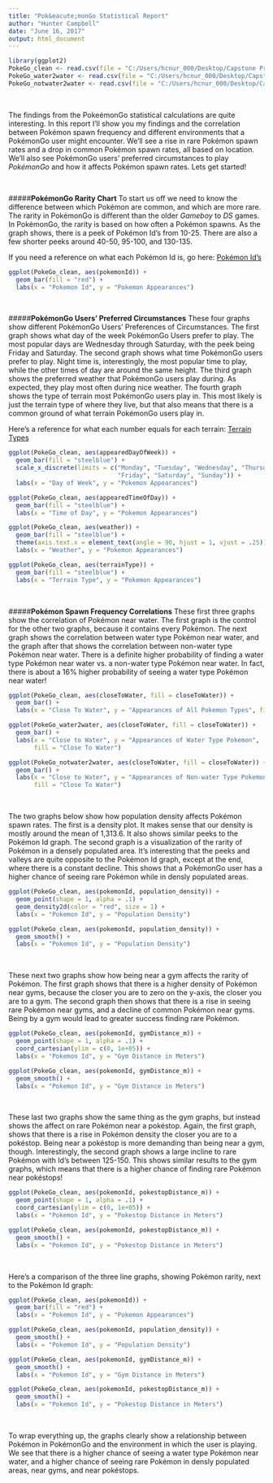 ---
title: "Pok&eacute;monGo Statistical Report"
author: "Hunter Campbell"
date: "June 16, 2017"
output: html_document
---

```{r echo = FALSE}
library(ggplot2)
PokeGo_clean <- read.csv(file = "C:/Users/hcnur_000/Desktop/Capstone Project/Capstone Project Data Wrangling/PokeGo_clean.csv")
PokeGo_water2water <- read.csv(file = "C:/Users/hcnur_000/Desktop/Capstone Project/Capstone Project Data Wrangling/PokeGo_water2water.csv")
PokeGo_notwater2water <- read.csv(file = "C:/Users/hcnur_000/Desktop/Capstone Project/Capstone Project Data Wrangling/PokeGo_notwater2water.csv")
```

<br>

The findings from the Poke&eacute;monGo statistical calculations are quite interesting. In this report I'll show you my findings and the correlation between Pok&eacute;mon spawn frequency and different environments that a Pok&eacute;monGo user might encounter. We'll see a rise in rare Pok&eacute;mon spawn rates and a drop in common Pok&eacute;mon spawn rates, all based on location. We'll also see Pok&eacute;monGo users' preferred circumstances to play *Pok&eacute;monGo* and how it affects Pok&eacute;mon spawn rates. Lets get started!

<br>

#####**Pok&eacute;monGo Rarity Chart**
To start us off we need to know the difference between which Pok&eacute;mon are common, and which are more rare. The rarity in Pok&eacute;monGo is different than the older *Gameboy* to *DS* games. In Pok&eacute;monGo, the rarity is based on how often a Pok&eacute;mon spawns. As the graph shows, there is a peek of Pok&eacute;mon Id's from 10-25.  There are also a few shorter peeks around 40-50, 95-100, and 130-135.

If you need a reference on what each Pok&eacute;mon Id is, go here: [Pok&eacute;mon Id's](https://bulbapedia.bulbagarden.net/wiki/List_of_Pok%C3%A9mon_by_Kanto_Pok%C3%A9dex_number)

```{r echo = FALSE, fig.height = 3, fig.width = 6, fig.align = "center"}
ggplot(PokeGo_clean, aes(pokemonId)) +
  geom_bar(fill = "red") +
  labs(x = "Pokemon Id", y = "Pokemon Appearances")
```

<br>

#####**Pok&eacute;monGo Users' Preferred Circumstances**
These four graphs show different Pok&eacute;monGo Users' Preferences of Circumstances. The first graph shows what day of the week Pok&eacute;monGo Users prefer to play. The most popular days are Wednesday through Saturday, with the peek being Friday and Saturday. The second graph shows what time Pok&eacute;monGo users prefer to play. Night time is, interestingly, the most popular time to play, while the other times of day are around the same height. The third graph shows the preferred weather that Pok&eacute;monGo users play during. As expected, they play most often during nice weather. The fourth graph shows the type of terrain most Pok&eacute;monGo users play in. This most likely is just the terrain type of where they live, but that also means that there is a common ground of what terrain Pok&eacute;monGo users play in.

Here's a reference for what each number equals for each terrain: [Terrain Types](http://glcf.umd.edu/data/lc/)

```{r echo = FALSE, fig.height = 3, fig.width = 4.5}
ggplot(PokeGo_clean, aes(appearedDayOfWeek)) +
  geom_bar(fill = "steelblue") +
  scale_x_discrete(limits = c("Monday", "Tuesday", "Wednesday", "Thursday",
                              "Friday", "Saturday", "Sunday")) +
  labs(x = "Day of Week", y = "Pokemon Appearances")

ggplot(PokeGo_clean, aes(appearedTimeOfDay)) +
  geom_bar(fill = "steelblue") +
  labs(x = "Time of Day", y = "Pokemon Appearances")

ggplot(PokeGo_clean, aes(weather)) +
  geom_bar(fill = "steelblue") +
  theme(axis.text.x = element_text(angle = 90, hjust = 1, vjust = .25)) +
  labs(x = "Weather", y = "Pokemon Appearances")

ggplot(PokeGo_clean, aes(terrainType)) +
  geom_bar(fill = "steelblue") +
  labs(x = "Terrain Type", y = "Pokemon Appearances")
```

<br>

#####**Pok&eacute;mon Spawn Frequency Correlations**
These first three graphs show the correlation of Pok&eacute;mon near water. The first graph is the control for the other two graphs, because it contains every Pok&eacute;mon. The next graph shows the correlation between water type Pok&eacute;mon near water, and the graph after that shows the correlation between non-water type Pok&eacute;mon near water. There is a definite higher probability of finding a water type Pok&eacute;mon near water vs. a non-water type Pok&eacute;mon near water.  In fact, there is about a 16% higher probability of seeing a water type Pok&eacute;mon near water!

```{r echo = FALSE, fig.height = 3, fig.width = 3}
ggplot(PokeGo_clean, aes(closeToWater, fill = closeToWater)) +
  geom_bar() +
  labs(x = "Close To Water", y = "Appearances of All Pokemon Types", fill = "Close To Water")

ggplot(PokeGo_water2water, aes(closeToWater, fill = closeToWater)) +
  geom_bar() +
  labs(x = "Close to Water", y = "Appearances of Water Type Pokemon",
       fill = "Close To Water")

ggplot(PokeGo_notwater2water, aes(closeToWater, fill = closeToWater)) +
  geom_bar() +
  labs(x = "Close to Water", y = "Appearances of Non-water Type Pokemon",
       fill = "Close To Water")
```

<br>

The two graphs below show how population density affects Pok&eacute;mon spawn rates. The first is a density plot. It makes sense that our density is mostly around the mean of 1,313.6. It also shows similar peeks to the Pok&eacute;mon Id graph. The second graph is a visualization of the rarity of Pok&eacute;mon in a densely populated area. It's interesting that the peeks and valleys are quite opposite to the Pok&eacute;mon Id graph, except at the end, where there is a constant decline. This shows that a Pok&eacute;monGo user has a higher chance of seeing rare Pok&eacute;mon while in densly populated areas.

```{r echo = FALSE, message = FALSE, fig.height = 3, fig.width = 4.5}
ggplot(PokeGo_clean, aes(pokemonId, population_density)) +
  geom_point(shape = 1, alpha = .1) +
  geom_density2d(color = "red", size = 1) +
  labs(x = "Pokemon Id", y = "Population Density")

ggplot(PokeGo_clean, aes(pokemonId, population_density)) +
  geom_smooth() +
  labs(x = "Pokemon Id", y = "Population Density")
```

<br>

These next two graphs show how being near a gym affects the rarity of Pok&eacute;mon. The first graph shows that there is a higher density of Pok&eacute;mon near gyms, because the closer you are to zero on the y-axis, the closer you are to a gym. The second graph then shows that there is a rise in seeing rare Pok&eacute;mon near gyms, and a decline of common Pok&eacute;mon near gyms. Being by a gym would lead to greater success finding rare Pok&eacute;mon.

```{r echo = FALSE, message = FALSE, fig.height = 3, fig.width = 4.5}
ggplot(PokeGo_clean, aes(pokemonId, gymDistance_m)) +
  geom_point(shape = 1, alpha = .1) +
  coord_cartesian(ylim = c(0, 1e+05)) +
  labs(x = "Pokemon Id", y = "Gym Distance in Meters")

ggplot(PokeGo_clean, aes(pokemonId, gymDistance_m)) +
  geom_smooth() +
  labs(x = "Pokemon Id", y = "Gym Distance in Meters")
```

<br>

These last two graphs show the same thing as the gym graphs, but instead shows the affect on rare Pok&eacute;mon near a pok&eacute;stop. Again, the first graph, shows that there is a rise in Pok&eacute;mon density the closer you are to a pok&eacute;stop. Being near a pok&eacute;stop is more demanding than being near a gym, though. Interestingly, the second graph shows a large incline to rare  Pok&eacute;mon with Id's between 125-150. This shows similar results to the gym graphs, which means that there is a higher chance of finding rare Pok&eacute;mon near pok&eacute;stops!

```{r echo = FALSE, message = FALSE, fig.height = 3, fig.width = 4.5}
ggplot(PokeGo_clean, aes(pokemonId, pokestopDistance_m)) +
  geom_point(shape = 1, alpha = .1) +
  coord_cartesian(ylim = c(0, 1e+05)) +
  labs(x = "Pokemon Id", y = "Pokestop Distance in Meters")

ggplot(PokeGo_clean, aes(pokemonId, pokestopDistance_m)) +
  geom_smooth() +
  labs(x = "Pokemon Id", y = "Pokestop Distance in Meters")
```

<br>

Here's a comparison of the three line graphs, showing Pok&eacute;mon rarity, next to the Pok&eacute;mon Id graph:

```{r echo = FALSE, message = FALSE, fig.height = 3, fig.width = 4.5}
ggplot(PokeGo_clean, aes(pokemonId)) +
  geom_bar(fill = "red") +
  labs(x = "Pokemon Id", y = "Pokemon Appearances")

ggplot(PokeGo_clean, aes(pokemonId, population_density)) +
  geom_smooth() +
  labs(x = "Pokemon Id", y = "Population Density")

ggplot(PokeGo_clean, aes(pokemonId, gymDistance_m)) +
  geom_smooth() +
  labs(x = "Pokemon Id", y = "Gym Distance in Meters")

ggplot(PokeGo_clean, aes(pokemonId, pokestopDistance_m)) +
  geom_smooth() +
  labs(x = "Pokemon Id", y = "Pokestop Distance in Meters")
```

<br>

To wrap everything up, the graphs clearly show a relationship between Pok&eacute;mon in Pok&eacute;monGo and the environment in which the user is playing. We see that there is a higher chance of seeing a water type Pok&eacute;mon near water, and a higher chance of seeing rare Pok&eacute;mon in densly populated areas, near gyms, and near pok&eacute;stops.